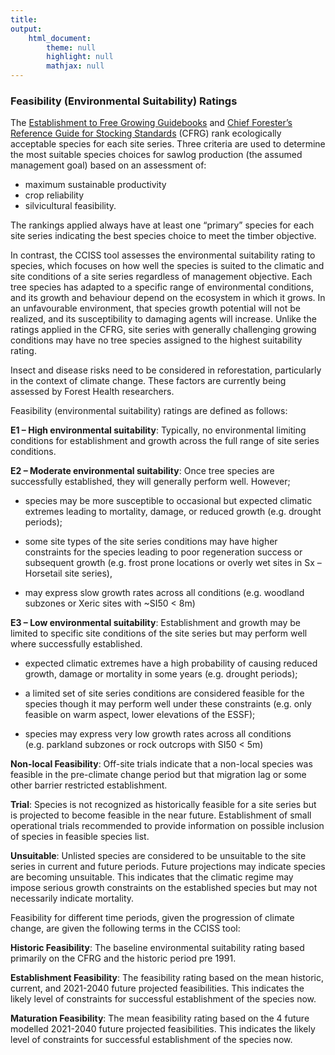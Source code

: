 ```yaml
---
title: 
output: 
    html_document:
        theme: null
        highlight: null
        mathjax: null
---
```


### Feasibility (Environmental Suitability) Ratings

The [Establishment to Free Growing Guidebooks](https://www2.gov.bc.ca/gov/content/industry/forestry/managing-our-forest-resources/silviculture/stocking-standards) and [Chief Forester's Reference Guide for Stocking Standards](https://www2.gov.bc.ca/assets/gov/farming-natural-resources-and-industry/forestry/silviculture/stocking-standards/reference-guide/reference_guide_stocking_standards_20210907.xlsx) (CFRG) rank ecologically acceptable species for each site series. Three criteria are used to determine the most suitable species choices for sawlog production (the assumed management goal) based on an assessment of:

-   maximum sustainable productivity
-   crop reliability
-   silvicultural feasibility.

The rankings applied always have at least one "primary" species for each site series indicating the best species choice to meet the timber objective.

In contrast, the CCISS tool assesses the environmental suitability rating to species, which focuses on how well the species is suited to the climatic and site conditions of a site series regardless of management objective. Each tree species has adapted to a specific range of environmental conditions, and its growth and behaviour depend on the ecosystem in which it grows. In an unfavourable environment, that species growth potential will not be realized, and its susceptibility to damaging agents will increase. Unlike the ratings applied in the CFRG, site series with generally challenging growing conditions may have no tree species assigned to the highest suitability rating.

Insect and disease risks need to be considered in reforestation, particularly in the context of climate change. These factors are currently being assessed by Forest Health researchers.

Feasibility (environmental suitability) ratings are defined as follows:

**E1 -- High environmental suitability**: Typically, no environmental limiting conditions for establishment and growth across the full range of site series conditions.

**E2 -- Moderate environmental suitability**: Once tree species are successfully established, they will generally perform well. However;

-   species may be more susceptible to occasional but expected climatic extremes leading to mortality, damage, or reduced growth (e.g. drought periods);

-   some site types of the site series conditions may have higher constraints for the species leading to poor regeneration success or subsequent growth (e.g. frost prone locations or overly wet sites in Sx -- Horsetail site series),

-   may express slow growth rates across all conditions (e.g. woodland subzones or Xeric sites with \~SI50 \< 8m)

**E3 -- Low environmental suitability**: Establishment and growth may be limited to specific site conditions of the site series but may perform well where successfully established.

-   expected climatic extremes have a high probability of causing reduced growth, damage or mortality in some years (e.g. drought periods);

-   a limited set of site series conditions are considered feasible for the species though it may perform well under these constraints (e.g. only feasible on warm aspect, lower elevations of the ESSF);

-   species may express very low growth rates across all conditions (e.g. parkland subzones or rock outcrops with SI50 \< 5m)

**Non-local Feasibility**: Off-site trials indicate that a non-local species was feasible in the pre-climate change period but that migration lag or some other barrier restricted establishment.

**Trial**: Species is not recognized as historically feasible for a site series but is projected to become feasible in the near future. Establishment of small operational trials recommended to provide information on possible inclusion of species in feasible species list.

**Unsuitable**: Unlisted species are considered to be unsuitable to the site series in current and future periods. Future projections may indicate species are becoming unsuitable. This indicates that the climatic regime may impose serious growth constraints on the established species but may not necessarily indicate mortality.

Feasibility for different time periods, given the progression of climate change, are given the following terms in the CCISS tool:

**Historic Feasibility**: The baseline environmental suitability rating based primarily on the CFRG and the historic period pre 1991.

**Establishment Feasibility**: The feasibility rating based on the mean historic, current, and 2021-2040 future projected feasibilities. This indicates the likely level of constraints for successful establishment of the species now.

**Maturation Feasibility**: The mean feasibility rating based on the 4 future modelled 2021-2040 future projected feasibilities. This indicates the likely level of constraints for successful establishment of the species now.
